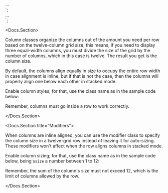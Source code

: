 

<div class="sui-col"> ... </div>
`;

<!-- Replace $size with a number between 1 to 12 -->
<div class="sui-col sui-col-$size"> ... </div>
`;

<span></span>

<Docs.Section>
	<p>
		Column classes organize the columns out of the amount you need per row
		based on the twelve-column grid size; this means, if you need to display
		three equal-width columns, you must divide the size of the grid by the
		number of columns, which in this case is twelve. The result you get is
		the column size.
	</p>
	<p>
		By default, the columns align equally in size to occupy the entire row
		width in case alignment is inline, but if that is not the case, then the
		columns will properly align one below each other in stacked mode.
	</p>
	<p>
		Enable column styles; for that, use the class name as in the sample code
		below:
	</p>
	<Source dark language="html" code={codeCol} />
	<p>Remember, columns must go inside a row to work correctly.</p>
</Docs.Section>

<Docs.Section title="Modifiers">
	<p>
		When columns are inline aligned, you can use the modifier class to
		specify the column size in a twelve-grid row instead of leaving it for
		auto-sizing. These modifiers won't affect when the row aligns columns in
		stacked mode.
	</p>
	<p>
		Enable column sizing; for that, use the class name as in the sample code
		below, being <code>$size</code> a number between 1 to 12:
	</p>
	<Source dark language="html" code={codesize} />
	<p>
		Remember, the sum of the column's size must not exceed 12, which is the
		limit of columns allowed by the row.
	</p>
</Docs.Section>
